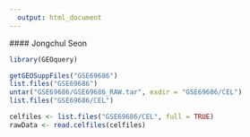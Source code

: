```yaml
---
  output: html_document
---
```

  
  #### Jongchul Seon
  
```r
library(GEOquery)

getGEOSuppFiles("GSE69686")
list.files("GSE69686")
untar("GSE69686/GSE69686_RAW.tar", exdir = "GSE69686/CEL")
list.files("GSE69686/CEL")

celfiles <- list.files("GSE69686/CEL", full = TRUE)
rawData <- read.celfiles(celfiles)

```

